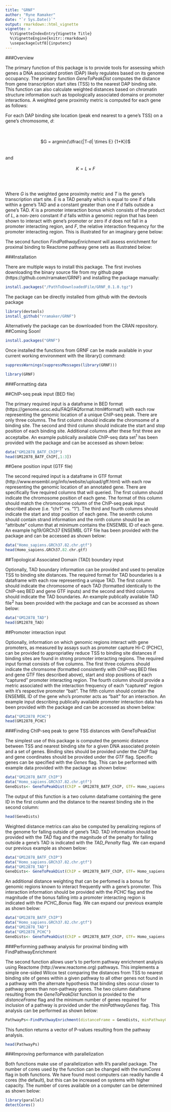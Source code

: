 ```yaml
---
title: "GRNF"
author: "Ryne Ramaker"
date: "`r Sys.Date()`"
output: rmarkdown::html_vignette
vignette: >
  %\VignetteIndexEntry{Vignette Title}
  %\VignetteEngine{knitr::rmarkdown}
  \usepackage[utf8]{inputenc}
---
```


###Overview

The primary function of this package is to provide tools for assessing which genes a DNA associated protien (DAP) likely regulates based on its genome occupancy. The primary function *GeneToPeakDist* computes the distance from gene transcription start sites (TSS) to the nearest DAP binding site. This function can also calculate weighted distances based on chromatin structure information such as topologically associated domains or promoter interactions. A weighted gene proximity metric is computed for each gene as follows:

For each DAP binding site location (peak end nearest to a gene's TSS) on a gene's chromosome, $d$:

<br><br>
<center>
$G = argmin(\dfrac{|T-d| \times E} {1+K})$
</center>
<br><br>
and
<br><br>
<center>
$K=L \times F$
</center>
<br><br>

Where $G$ is the weighted gene proximity metric and $T$ is the gene's transcription start site. $E$ is a TAD penalty which is equal to one if $d$ falls within a gene's TAD and a constant greater than one if $d$ falls outside a gene's TAD.  $K$ is a promoter interaction bonus which consists of the product of $L$, a non-zero constant if $d$ falls within a genomic region that has been shown to interact with gene's promoter or zero if $d$ does not fall in a promoter interacting region, and $F$, the relative interaction frequency for the promoter interacting region. This is illustrated for an imaginary gene below:

The second function *FindPathwayEnrichment* will assess enrichment for proximal binding to Reactome pathway gene sets as illustrated below:


###Installation

There are multiple ways to install this package. The first involves downloading the binary source file from my github page (https://github.com/rramaker/GRNF) and installing the package manually:

```r
install.packages("/PathToDownloadedFile/GRNF_0.1.0.tgz")
```


The package can be directly installed from github with the devtools package

```r
library(devtools)
install_github("rramaker/GRNF")
```


Alternatively the package can be downloaded from the CRAN repository. ##Coming Soon!

```r
install.packages("GRNF")
```

Once installed the functions from GRNF can be made available in your current working environment with the library() command:

```r
suppressWarnings(suppressMessages(library(GRNF)))
```

```r
library(GRNF)
```

###Formatting data

##ChIP-seq peak input (BED file)

The primary required input is a dataframe in BED format (https://genome.ucsc.edu/FAQ/FAQformat.html#format1) with each row representing the genomic location of a unique ChIP-seq peak. There are only three columns. The first column should indicate the chromsome of a binding site. The second and third column should indicate the start and stop position of each binding site. Additional columns after these first three are acceptalbe. An example publically available ChIP-seq data set^1^ has been provided with the package and can be accessed as shown below:

```r
data("GM12878_BATF_ChIP")
head(GM12878_BATF_ChIP[,1:3])
```

##Gene position input (GTF file)

The second required input is a dataframe in GTF format (http://www.ensembl.org/info/website/upload/gff.html) with each row representing the genomic location of an annotated gene. There are specifically five required columns that will queried. The first column should indicate the chromosome position of each gene. The format of this column should match the chromosome column of the ChIP-seq peak input described above (i.e. "chr1" vs. "1"). The third and fourth columns should indicate the start and stop position of each gene. The seventh column should contain strand information and the ninth column should be an "attribute" column that at minimum contains the ENSEMBL ID of each gene. An example hg19/GRCh37 ENSEMBL GTF file has been provided with the package and can be accessed as shown below:

```r
data("Homo_sapiens.GRCh37.82.chr.gtf")
head(Homo_sapiens.GRCh37.82.chr.gtf)
```

##Topological Associated Domain (TAD) boundary input

Optionally, TAD boundary information can be provided and used to penalize TSS to binding site distances. The required format for TAD boundaries is a dataframe with each row representing a unique TAD. The first column should indicate the chromosome  of each TAD (formatted identically to the ChIP-seq BED and gene GTF inputs) and the second and third columns should indicate the TAD boundaries. An example publically available TAD file^2^ has been provided with the package and can be accessed as shown below:

```r
data("GM12878_TAD")
head(GM12878_TAD)
```

##Promoter interaction input

Optionally, information on which genomic regions interact with gene promoters, as measured by assays such as promoter capture Hi-C (PCHC), can be provided to appropriatley reduce TSS to binding site distances if binding sites are found in strong promoter interacting regions. The required input format consists of five columns. The first three columns should indicate the chromsome (formatted consistently with ChIP-seq BED files and gene GTF files described above), start and stop positions of each "captured" promoter interacting region. The fourth column should provide a metric associated with the interaction frequency of each "captured" region with it's respective promoter "bait". The fifth column should contain the ENSEMBL ID of the gene who's promoter acts as "bait" for an interaction. An example input describing publically available promoter interaction data has been provided with the package and can be accessed as shown below:

```r
data("GM12878_PCHC")
head(GM12878_PCHC)
```

###Finding ChIP-seq peak to gene TSS distances with GeneToPeakDist

The simplest use of this package is computed the genomic distance between TSS and nearest binding site for a given DNA associated protein and a set of genes. Binding sites should be provided under the *ChIP* flag and gene coordinates should be provided under the *GTF* flag. Specific genes can be specified with the *Genes* flag. This can be performed with example data provided with the package as shown below:

```r
data("GM12878_BATF_ChIP")
data("Homo_sapiens.GRCh37.82.chr.gtf")
GeneDists<- GeneToPeakDist(ChIP = GM12878_BATF_ChIP, GTF= Homo_sapiens.GRCh37.82.chr.gtf, Genes=c("ENSG00000186092", "ENSG00000237683", "ENSG00000235249","ENSG00000185097"))
```

The output of this function is a two column dataframe containing the gene ID in the first column and the distance to the nearest binding site in the second column:

```r
head(GeneDists)
```

Weighted distance metrics can also be computed by penalizing regions of the genome for falling outside of gene's TAD. TAD information should be provided with the *TAD* flag and the magnitude of the penalty for falling outside a gene's TAD is indicated with the *TAD_Penalty* flag. We can expand our previous example as shown below:

```r
data("GM12878_BATF_ChIP")
data("Homo_sapiens.GRCh37.82.chr.gtf")
data("GM12878_TAD")
GeneDists<- GeneToPeakDist(ChIP = GM12878_BATF_ChIP, GTF= Homo_sapiens.GRCh37.82.chr.gtf, TAD = GM12878_TAD, TAD_Penalty = 100)
```


An additional distance weighting that can be perfomed is a bonus for genomic regions known to interact frequently with a gene's promoter. This interaction information should be provided with the *PCHC* flag and the magnitude of the bonus falling into a promoter interacting region is indicated with the *PCHC_Bonus* flag. We can expand our previous example as shown below:

```r
data("GM12878_BATF_ChIP")
data("Homo_sapiens.GRCh37.82.chr.gtf")
data("GM12878_TAD")
data("GM12878_PCHC")
GeneDists<- GeneToPeakDist(ChIP = GM12878_BATF_ChIP, GTF= Homo_sapiens.GRCh37.82.chr.gtf, TAD = GM12878_TAD, TAD_Penalty = 100, PCHC = GM12878_PCHC, PCHC_Bonus = 100)
```


###Performing pathway analysis for proximal binding with FindPathwayEnrichment

The second function allows user's to perform pathway enrichment analysis using Reactome (http://www.reactome.org) pathways. This implements a simple one-sided Wilcox test comparing the distances from TSS to nearest binding site of genes within a given pathway to all other genes not found in a pathway with the alternate hypothesis that binding sites occur closer to pathway genes than non-pathway genes. The two column dataframe resulting from the *GeneToPeakDist* function is provided to the *distanceFrame* flag and the minimum number of genes required for inclusion of a pathway is provided under the *minPathwayGenes* flag. This analysis can be performed as shown below:

```r
PathwayPs<-FindPathwayEnrichment(distanceFrame = GeneDists, minPathwayGenes = 5)
```

This function returns a vector of P-values resulting from the pathway analysis.

```r
head(PathwayPs)
```

###Improving performance with parallelization

Both functions make use of parallelization with R's parallel package. The number of cores used by the function can be changed with the *numCores* flag in both functions. We have found most computers can readily handle 4 cores (the default), but this can be increased on systems with higher capacity. The number of cores available on a computer can be determined as shown below:

```r
library(parallel)
detectCores()
```

